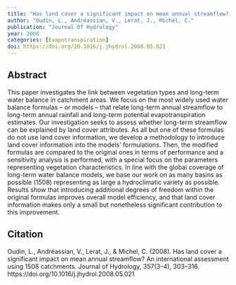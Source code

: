 ```yaml
---
title: "Has land cover a significant impact on mean annual streamflow? An international assessment using 1508 catchments"
author: "Oudin, L., Andréassian, V., Lerat, J., Michel, C."
publication: "Journal Of Hydrology"
year: 2008
categories: [Evapotranspiration]
doi: https://doi.org/10.1016/j.jhydrol.2008.05.021
---
```


## Abstract

This paper investigates the link between vegetation types and long-term water balance in catchment areas. We focus on the most widely used water balance formulas – or models – that relate long-term annual streamflow to long-term annual rainfall and long-term potential evapotranspiration estimates. Our investigation seeks to assess whether long-term streamflow can be explained by land cover attributes. As all but one of these formulas do not use land cover information, we develop a methodology to introduce land cover information into the models’ formulations. Then, the modified formulas are compared to the original ones in terms of performance and a sensitivity analysis is performed, with a special focus on the parameters representing vegetation characteristics. In line with the global coverage of long-term water balance models, we base our work on as many basins as possible (1508) representing as large a hydroclimatic variety as possible. Results show that introducing additional degrees of freedom within the original formulas improves overall model efficiency, and that land cover information makes only a small but nonetheless significant contribution to this improvement.

## Citation

Oudin, L., Andréassian, V., Lerat, J., & Michel, C. (2008). Has land cover a significant impact on mean annual streamflow? An international assessment using 1508 catchments. Journal of Hydrology, 357(3–4), 303–316. https://doi.org/10.1016/j.jhydrol.2008.05.021
